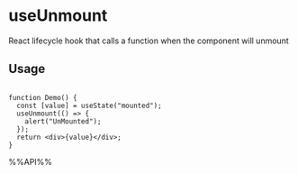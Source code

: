 # useUnmount

React lifecycle hook that calls a function when the component will unmount


## Usage

```tsx live

function Demo() {
  const [value] = useState("mounted");
  useUnmount(() => {
    alert("UnMounted");
  });
  return <div>{value}</div>;
}

```

%%API%%
